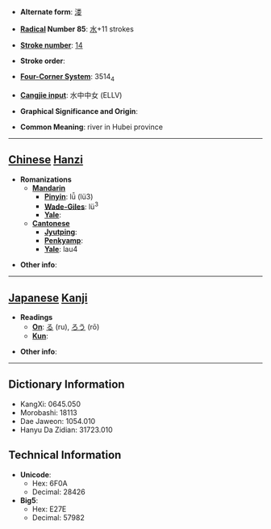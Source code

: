 * '''Alternate form''': [[溇]]

* '''[[Wiktionary:Chinese radical index| Radical]] Number 85''': [[Wiktionary:Chinese radical index 水|水]]+11 strokes

* '''[[Wiktionary:Chinese total strokes index|Stroke number]]''': [[Wiktionary:Chinese total strokes index 14|14]]

* '''Stroke order''': 

* '''[[Wiktionary:Chinese four corner index|Four-Corner System]]''': 3514<sub>4</sub>

* '''[[Wiktionary:Chinese Cangjie index|Cangjie input]]''': 水中中女 (ELLV)

* '''Graphical Significance and Origin''': 

* '''Common Meaning''': river in Hubei province

----

== [[Chinese]] [[Hanzi]] ==

* '''Romanizations'''
** '''[[Mandarin]]'''
*** '''[[Pinyin]]''': lǚ (lü3)
*** '''[[Wade-Giles]]''': lü<sup>3</sup>
*** '''[[Yale]]''': 
** '''[[Cantonese]]'''
*** '''[[Jyutping]]''':
*** '''[[Penkyamp]]''': 
*** '''[[Yale]]''': lau4

* '''Other info''': 

----

== [[Japanese]] [[Kanji]] ==

* '''Readings'''
** '''[[On]]''': [[る]] (ru), [[ろう]] (rō)
** '''[[Kun]]''': 

* '''Other info''':  

----

== Dictionary Information ==

* KangXi: 0645.050
* Morobashi: 18113
* Dae Jaweon: 1054.010
* Hanyu Da Zidian: 31723.010

== Technical Information ==

* '''Unicode''':
** Hex: 6F0A
** Decimal: 28426
* '''Big5''':
** Hex: E27E
** Decimal: 57982